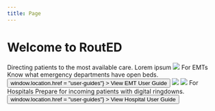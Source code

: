 ```yaml
---
title: Page
---
```



# Welcome to RoutED

<Feature>
	<Description>
		<Heading>
			Directing patients to the most available care.
		</Heading>
		<Box sx={{ fontSize: "1.25rem" }}>
			Lorem ipsum
		</Box>
	</Description>
	<Image src={AmbulanceImage} />
</Feature>

<Feature>
	<Description>
		<Heading>
			For EMTs
		</Heading>
		<Box sx={{ fontSize: "1.25rem" }}>
			Know what emergency departments have open beds.
		</Box>
		<Button
			sx={{ mt: 16 }}
			onClick={() => window.location.href = "user-guides"}
		>
			View EMT User Guide
		</Button>
	</Description>
	<Image src={EMTsImage} />
</Feature>

<Feature>
	<Image src={HospitalsImage} />
	<Description>
		<Heading>
			For Hospitals
		</Heading>
		<Box sx={{ fontSize: "1.25rem" }}>
			Prepare for incoming patients with digital ringdowns.
		</Box>
		<Button
			sx={{ mt: 16 }}
			onClick={() => window.location.href = "user-guides"}
		>
			View Hospital User Guide
		</Button>
	</Description>
</Feature>
